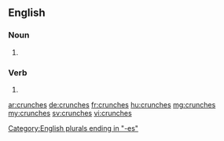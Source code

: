 ==English==

===Noun===
{{head|en|plural}}

# {{plural of|crunch|lang=en}}

===Verb===
{{head|en}}
# {{en-third-person singular of|crunch}}

[[Category:English plurals ending in "-es"]]

[[ar:crunches]]
[[de:crunches]]
[[fr:crunches]]
[[hu:crunches]]
[[mg:crunches]]
[[my:crunches]]
[[sv:crunches]]
[[vi:crunches]]